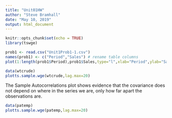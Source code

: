 ```yaml
---
title: "Unit01HW"
author: "Steve Bramhall"
date: "May 10, 2019"
output: html_document
---
```


```r
knitr::opts_chunk$set(echo = TRUE)
library(tswge)
```

```r
prob1 <- read.csv("Unit1Prob1-1.csv")
names(prob1) <- c("Period","Sales") # rename table columns
plot(1:length(prob1$Period),prob1$Sales,type="l",xlab="Period",ylab="Sales")
```

```r
data(wtcrude)
plotts.sample.wge(wtcrude,lag.max=20)
```

The Sample Autocorrelations plot shows evidence that the covariance does not depend on where in the series we are, only how far apart the observations are.


```r
data(patemp)
plotts.sample.wge(patemp,lag.max=20)
```

